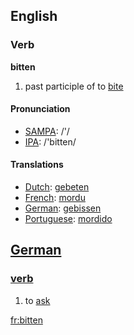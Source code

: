 ==English==

===Verb===
'''bitten'''

# past participle of to [[bite]]

====Pronunciation====
*[[w:SAMPA|SAMPA]]: /'/
*[[w:IPA|IPA]]: /'bitten/

====Translations====
*[[Dutch]]: [[gebeten]]
*[[French]]: [[mordu]]
*[[German]]: [[gebissen]]
*[[Portuguese]]: [[mordido]]

==[[German]]==

===[[verb]]===
# to [[ask]]

[[fr:bitten]]